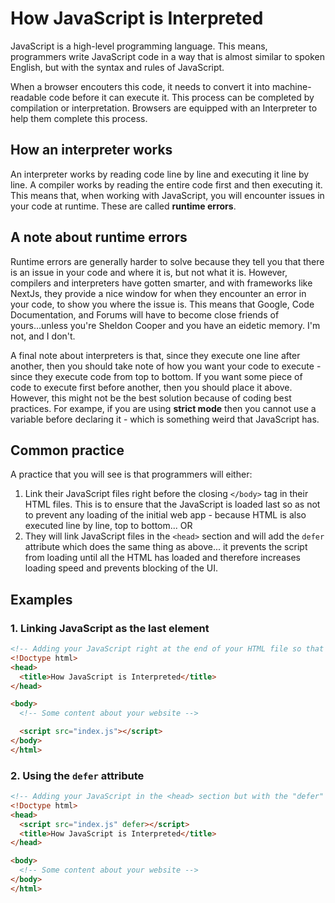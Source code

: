 # How JavaScript is Interpreted

JavaScript is a high-level programming language. This means, programmers write JavaScript code in a way that is almost similar to spoken English, but with the syntax and rules of JavaScript.

When a browser encouters this code, it needs to convert it into machine-readable code before it can execute it. This process can be completed by compilation or interpretation. Browsers are equipped with an Interpreter to help them complete this process.

## How an interpreter works

An interpreter works by reading code line by line and executing it line by line. A compiler works by reading the entire code first and then executing it. This means that, when working with JavaScript, you will encounter issues in your code at runtime. These are called **runtime errors**.

## A note about runtime errors

Runtime errors are generally harder to solve because they tell you that there is an issue in your code and where it is, but not what it is. However, compilers and interpreters have gotten smarter, and with frameworks like NextJs, they provide a nice window for when they encounter an error in your code, to show you where the issue is. This means that Google, Code Documentation, and Forums will have to become close friends of yours...unless you're Sheldon Cooper and you have an eidetic memory. I'm not, and I don't.

A final note about interpreters is that, since they execute one line after another, then you should take note of how you want your code to execute - since they execute code from top to bottom. If you want some piece of code to execute first before another, then you should place it above. However, this might not be the best solution because of coding best practices. For exampe, if you are using **strict mode** then you cannot use a variable before declaring it - which is something weird that JavaScript has.

## Common practice

A practice that you will see is that programmers will either:
  1. Link their JavaScript files right before the closing `</body>` tag in their HTML files. This is to ensure that the JavaScript is loaded last so as not to prevent any loading of the initial web app - because HTML is also executed line by line, top to bottom... OR
  2. They will link JavaScript files in the `<head>` section and will add the `defer` attribute which does the same thing as above... it prevents the script from loading until all the HTML has loaded and therefore increases loading speed and prevents blocking of the UI.

## Examples
### 1. Linking JavaScript as the last element
``` html
<!-- Adding your JavaScript right at the end of your HTML file so that it is executed last -->
<!Doctype html>
<head>
  <title>How JavaScript is Interpreted</title>
</head>

<body>
  <!-- Some content about your website -->

  <script src="index.js"></script>
</body>
</html>
```

### 2. Using the `defer` attribute

``` html
<!-- Adding your JavaScript in the <head> section but with the "defer" attribute -->
<!Doctype html>
<head>
  <script src="index.js" defer></script>
  <title>How JavaScript is Interpreted</title>
</head>

<body>
  <!-- Some content about your website -->
</body>
</html>
```
